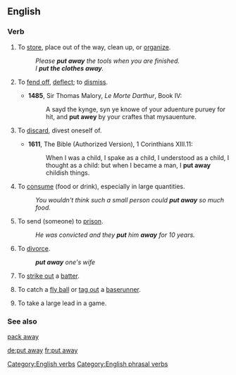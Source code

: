 ==English==

===Verb===
{{infl|en|verb|head=[[put]] [[away]]}}

# {{transitive}} To [[store]], place out of the way, clean up, or [[organize]].
#:''Please '''put away''' the tools when you are finished.''
#:''I '''put the clothes away'''.''
# {{obsolete|transitive}} To [[fend off]], [[deflect]]; to [[dismiss]].
#*'''1485''', Sir Thomas Malory, ''Le Morte Darthur'', Book IV:
#*:A sayd the kynge, syn ye knowe of your aduenture puruey for hit, and '''put awey''' by your craftes that mysauenture.
# {{context|transitive|now|_|formal|_or|_|literary}} To [[discard]], divest oneself of.
#*'''1611''', The Bible (Authorized Version), 1 Corinthians XIII.11:
#*:When I was a child, I spake as a child, I understood as a child, I thought as a child: but when I became a man, I '''put away''' childish things.
# {{transitive|colloquial}} To [[consume]] (food or drink), especially in large quantities.
#:''You wouldn't think such a small person could '''put away''' so much food.''
# {{transitive}} To send (someone) to [[prison]].
#:''He was convicted and they '''put''' him '''away''' for 10 years.''
# {{archaic|transitive}} To [[divorce]].
#: '''''put away''' one's wife''
# {{baseball}} To [[strike out]] a [[batter]].
# {{baseball}} To catch a [[fly ball]] or [[tag out]] a [[baserunner]].
# {{baseball}} To take a large lead in a game.

===See also===
[[pack away]]

[[Category:English verbs]]
[[Category:English phrasal verbs]]

[[de:put away]]
[[fr:put away]]